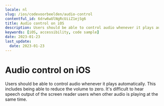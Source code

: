 ```yaml
---
locale: nl
slug: /ios/codevoorbeelden/audio-control
contentful_id: 6drw6wUlNgRcUiiZ1ejSg6
title: Audio control on iOS
description: Users should be able to control audio whenever it plays automatically.
keywords: [iOS, accessibility, code sample]
date: 2023-01-23
last_update:
  date: 2023-01-23
---
```


# Audio control on iOS

Users should be able to control audio whenever it plays automatically. This includes being able to reduce the volume to zero. It's difficult to hear speech output of the screen reader users when other audio is playing at the same time.

<CodeSample id="media-audio-control" framework="ios" locale="nl"/>
